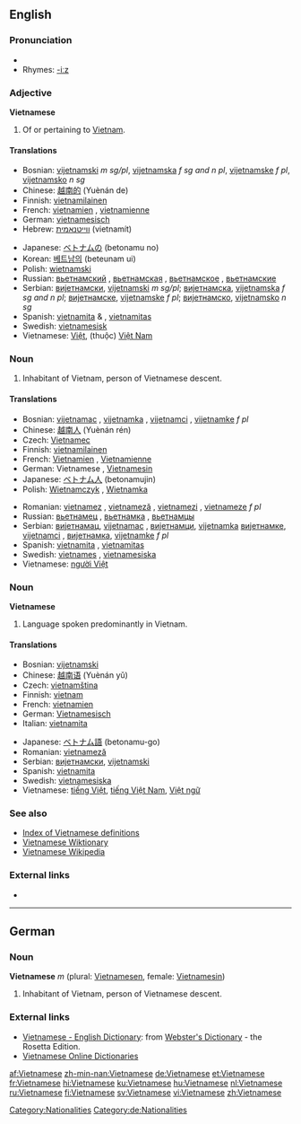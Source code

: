 {{interwiktionary|code=vi}}
==English==
{{wikipedia}}

===Pronunciation===
* {{audio|en-us-Vietnamese.ogg|Audio (US)}}
* Rhymes: [[Rhymes:English:-iːz|-iːz]]

===Adjective===
'''Vietnamese'''

# Of or pertaining to [[Vietnam]].

====Translations====
{{top}}
* Bosnian: [[vijetnamski]] ''m sg/pl'', [[vijetnamska]] ''f sg and n pl'', [[vijetnamske]] ''f pl'', [[vijetnamsko]] ''n sg''
* Chinese: [[越南的]] (Yuènán de)
* Finnish: [[vietnamilainen]]
* French: [[vietnamien]] {{m}}, [[vietnamienne]] {{f}}
* German: [[vietnamesisch]]
* Hebrew: [[ווייטנאמית]] (vietnamít)
{{mid}}
* Japanese: [[ベトナム]]の (betonamu no)
* Korean: [[베트남]]의 (beteunam ui)
* Polish: [[wietnamski]]
* Russian: [[вьетнамский]] {{m}}, [[вьетнамская]] {{f}}, [[вьетнамское]] {{n}}, [[вьетнамские]] {{p}}
* Serbian: [[вијетнамски]], [[vijetnamski]] ''m sg/pl''; [[вијетнамска]], [[vijetnamska]] ''f sg and n pl''; [[вијетнамске]], [[vijetnamske]] ''f pl''; [[вијетнамско]], [[vijetnamsko]] ''n sg''
* Spanish: [[vietnamita]] {{m}} & {{f}}, [[vietnamitas]] {{p}}
* Swedish: [[vietnamesisk]]
* Vietnamese: [[Việt]], (thuộc) [[Việt Nam]]
{{bottom}}

===Noun===
{{en-noun|Vietnamese}}

# Inhabitant of Vietnam, person of Vietnamese descent.

====Translations====
{{top}}
* Bosnian: [[vijetnamac]] {{m}}, [[vijetnamka]] {{f}}, [[vijetnamci]] {{p}}, [[vijetnamke]] ''f pl''
* Chinese: [[越南人]] (Yuènán rén)
* Czech: [[Vietnamec]] {{m}}
* Finnish: [[vietnamilainen]]
* French: [[Vietnamien]] {{m}}, [[Vietnamienne]] {{f}}
* German: Vietnamese {{m}}, [[Vietnamesin]] {{f}}
* Japanese: [[ベトナム人]] (betonamujin)
* Polish: [[Wietnamczyk]] {{m}}, [[Wietnamka]] {{f}}
{{mid}}
* Romanian: [[vietnamez]] {{m}}, [[vietnameză]] {{f}}, [[vietnamezi]] {{p}}, [[vietnameze]] ''f pl''
* Russian: [[вьетнамец]] {{m}}, [[вьетнамка]] {{f}}, [[вьетнамцы]] {{p}}
* Serbian: [[вијетнамац]], [[vijetnamac]] {{m}}, [[вијетнамци]], [[vijetnamka]] {{f}} [[вијетнамке]], [[vijetnamci]] {{p}}, [[вијетнамка]], [[vijetnamke]] ''f pl''
* Spanish: [[vietnamita]] {{m|f}}, [[vietnamitas]] {{p}}
* Swedish: [[vietnames]] {{m}}, [[vietnamesiska]] {{f}}
* Vietnamese: [[người Việt]]
{{bottom}}

===Noun===
'''Vietnamese'''

# Language spoken predominantly in Vietnam.

====Translations====
{{trans-top|language}}
* Bosnian: [[vijetnamski]] {{m}}
* Chinese: [[越南语]] (Yuènán yǔ)
* Czech: [[vietnamština]] {{f}}
* Finnish: [[vietnam]]
* French: [[vietnamien]] {{m}}
* German: [[Vietnamesisch]] {{n}}
* Italian: [[vietnamita]] {{m}}
{{trans-mid}}
* Japanese: [[ベトナム語]] (betonamu-go)
* Romanian: [[vietnameză]] {{f}}
* Serbian: [[вијетнамски]], [[vijetnamski]] {{m}}
* Spanish: [[vietnamita]] {{m}}
* Swedish: [[vietnamesiska]]
* Vietnamese: [[tiếng Việt]], [[tiếng Việt Nam]], [[Việt ngữ]]
{{trans-bottom}}

===See also===
* [[Index:Vietnamese|Index of Vietnamese definitions]]
* [[:vi:Trang Chính|Vietnamese Wiktionary]]
* [[:vi:w:Trang Chính|Vietnamese Wikipedia]]

===External links===
* {{ethnologue|code=vie}}

----

==German==

===Noun===
'''Vietnamese''' ''m'' (plural: [[Vietnamesen]], female: [[Vietnamesin]])

# Inhabitant of Vietnam, person of Vietnamese descent.

===External links===
* [http://www.websters-online-dictionary.org/definition/Vietnamese-english/ Vietnamese - English Dictionary]: from [http://www.websters-online-dictionary.org/ Webster's Dictionary] - the Rosetta Edition.
* [http://vdict.com Vietnamese Online Dictionaries]

[[Category:Nationalities]]
[[Category:de:Nationalities]]

[[af:Vietnamese]]
[[zh-min-nan:Vietnamese]]
[[de:Vietnamese]]
[[et:Vietnamese]]
[[fr:Vietnamese]]
[[hi:Vietnamese]]
[[ku:Vietnamese]]
[[hu:Vietnamese]]
[[nl:Vietnamese]]
[[ru:Vietnamese]]
[[fi:Vietnamese]]
[[sv:Vietnamese]]
[[vi:Vietnamese]]
[[zh:Vietnamese]]